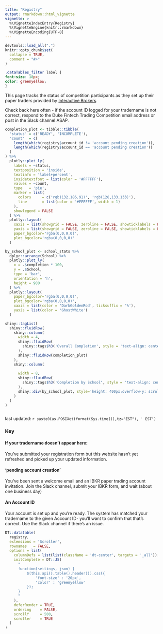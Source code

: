 ```yaml
---
title: "Registry"
output: rmarkdown::html_vignette
vignette: >
  %\VignetteIndexEntry{Registry}
  %\VignetteEngine{knitr::rmarkdown}
  %\VignetteEncoding{UTF-8}
---
```


```r
devtools::load_all(".")
knitr::opts_chunk$set(
  collapse = TRUE,
  comment = "#>"
)
```

```css
.dataTables_filter label {
font-size: 18px;
color: greenyellow;
}
```

This page tracks the status of competition participants as they set up their
paper traders provided by [Interactive Brokers](https://www.interactivebrokers.com/en/home.php).

Check back here often - if the account ID logged for your tradername is not
correct, respond to the Duke Fintech Trading Competition email address or post
in the Slack channel ASAP.

```r
completion_plot <- tibble::tibble(
  'status' = c('READY', 'INCOMPLETE'),
  'count'  = c(
    length(which(registry$account_id != 'account pending creation')),
    length(which(registry$account_id == 'account pending creation'))
  )
) %>%
  plotly::plot_ly(
    labels = ~status, 
    textposition = 'inside',
    textinfo = 'label+percent',
    insidetextfont = list(color = '#FFFFFF'),
    values = ~count, 
    type   = 'pie',
    marker = list(
      colors     = c('rgb(132,186,91)', 'rgb(128,133,133)'),
      line       = list(color = '#FFFFFF', width = 1)
    ),
    showlegend = FALSE
  ) %>% 
  plotly::layout(
    xaxis = list(showgrid = FALSE, zeroline = FALSE, showticklabels = FALSE),
    yaxis = list(showgrid = FALSE, zeroline = FALSE, showticklabels = FALSE),
    paper_bgcolor='rgba(0,0,0,0)',
    plot_bgcolor='rgba(0,0,0,0)'
  )

by_school_plot <- school_stats %>%
  dplyr::arrange(School) %>%
  plotly::plot_ly(
    x = .$completion * 100,
    y = .$School,
    type = 'bar',
    orientation = 'h',
    height = 900
  ) %>% 
  plotly::layout(
    paper_bgcolor='rgba(0,0,0,0)',
    plot_bgcolor='rgba(0,0,0,0)',
    xaxis = list(color = 'DarkGoldenRod', ticksuffix = '%'),
    yaxis = list(color = 'GhostWhite')
  )

shiny::tagList(
  shiny::fluidRow(
    shiny::column(
      width = 4, 
      shiny::fluidRow(
        shiny::tags$h3('Overall Completion', style = 'text-align: center')
      ),
      shiny::fluidRow(completion_plot)
    ),
    shiny::column(
      
      width = 8,
      shiny::fluidRow(
        shiny::tags$h3('Completion by School', style = 'text-align: center')
      ),
      shiny::div(by_school_plot, style='height: 400px;overflow-y: scroll;')
    )
  )
)

```


```r

```

last updated: `r paste0(as.POSIXct(format(Sys.time()),tz="EST"), ' EST')`

### Key

#### If your tradername doesn't appear here:
You've submitted your registration form but this website hasn't yet
refreshed and picked up your updated information.

#### 'pending account creation'
You've been sent a welcome email and an IBKR paper trading account invitation.
Join the Slack channel, submit your IBKR form, and wait (about one business day)

#### An Account ID
Your account is set up and you're ready. The system has matched your tradername
to the given Account ID- you'll want to confirm that that's correct. Use the
Slack channel if there's an issue.


```r
DT::datatable(
  registry,
  extensions = 'Scroller', 
  rownames   = FALSE,
  options = list(
    columnDefs = list(list(className = 'dt-center', targets = '_all')),
    initComplete = DT::JS(
      "
      function(settings, json) {
          $(this.api().table().header()).css({
              'font-size' : '20px', 
              'color' : 'greenyellow'
          });
      }
      "
    ),
    deferRender = TRUE,
    ordering    = FALSE,
    scrollY     = 500,
    scroller    = TRUE
  )
)
```
